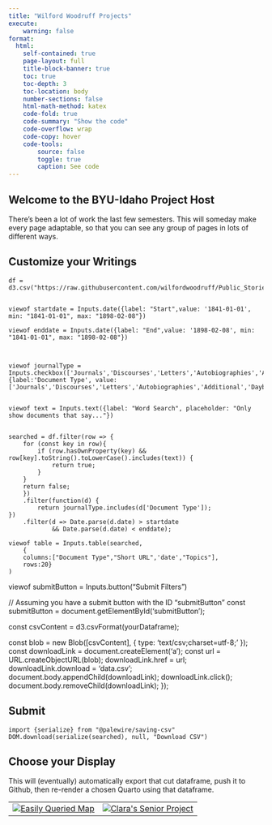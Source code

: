 ```yaml
---
title: "Wilford Woodruff Projects"
execute:
    warning: false
format:
  html:
    self-contained: true
    page-layout: full
    title-block-banner: true
    toc: true
    toc-depth: 3
    toc-location: body
    number-sections: false
    html-math-method: katex
    code-fold: true
    code-summary: "Show the code"
    code-overflow: wrap
    code-copy: hover
    code-tools:
        source: false
        toggle: true
        caption: See code
---    
```


## Welcome to the BYU-Idaho Project Host 

There's been a lot of work the last few semesters. This will someday make every page adaptable, so that you can see any group of pages in lots of different ways.



## Customize your Writings
```ojs
df = d3.csv("https://raw.githubusercontent.com/wilfordwoodruff/Public_Stories/main/code/Stories/Sample%20Subset.csv")


viewof startdate = Inputs.date({label: "Start",value: '1841-01-01', min: "1841-01-01", max: "1898-02-08"})

viewof enddate = Inputs.date({label: "End",value: '1898-02-08', min: "1841-01-01", max: "1898-02-08"})



viewof journalType = Inputs.checkbox(['Journals','Discourses','Letters','Autobiographies','Additional','Daybooks'],{label:'Document Type', value: ['Journals','Discourses','Letters','Autobiographies','Additional','Daybooks']})


viewof text = Inputs.text({label: "Word Search", placeholder: "Only show documents that say..."})


```

```ojs

searched = df.filter(row => {
    for (const key in row){
        if (row.hasOwnProperty(key) && row[key].toString().toLowerCase().includes(text)) {
            return true;
        }
    }
    return false;
    })
    .filter(function(d) {
        return journalType.includes(d['Document Type']);
})
    .filter(d => Date.parse(d.date) > startdate 
            && Date.parse(d.date) < enddate);

viewof table = Inputs.table(searched, 
    {
    columns:["Document Type","Short URL",'date',"Topics"],
    rows:20}
)
```
<!--
groups = d3.group(df, d => d['Journal Type'])
const searchQuery = text.value.toLowerCase();
const columnValue = row.columnName;
viewof topics = Inputs.select([null].concat(groups),{label: "Topical Search", multiple: true})
-->
viewof submitButton = Inputs.button("Submit Filters")

// Assuming you have a submit button with the ID "submitButton"
const submitButton = document.getElementById('submitButton');

  const csvContent = d3.csvFormat(yourDataframe);

  const blob = new Blob([csvContent], { type: 'text/csv;charset=utf-8;' });
  const downloadLink = document.createElement('a');
  const url = URL.createObjectURL(blob);
  downloadLink.href = url;
  downloadLink.download = 'data.csv';
  document.body.appendChild(downloadLink);
  downloadLink.click();
  document.body.removeChild(downloadLink);
});


## Submit
```ojs
import {serialize} from "@palewire/saving-csv"
DOM.download(serialize(searched), null, "Download CSV")
```

## Choose your Display
This will (eventually) automatically export that cut dataframe, push it to Github, then re-render a chosen Quarto using that dataframe. 

<table>
  <tr>
    <td><a href="code/Stories/Map Locations by Query.html">
        <img src="code/icons/scalable map2.png" alt="Easily Queried Map" title='Easily Queried Map'>
        </a>
    </td>
    <td><a href="https://clarabrobergseniorproject.netlify.app/posts/final_project/">
        <img src="code/icons/claras2.png" alt="Clara's Senior Project" title="Clara's Senior Project">
        </a>
    </td>
  </tr>
</table>
